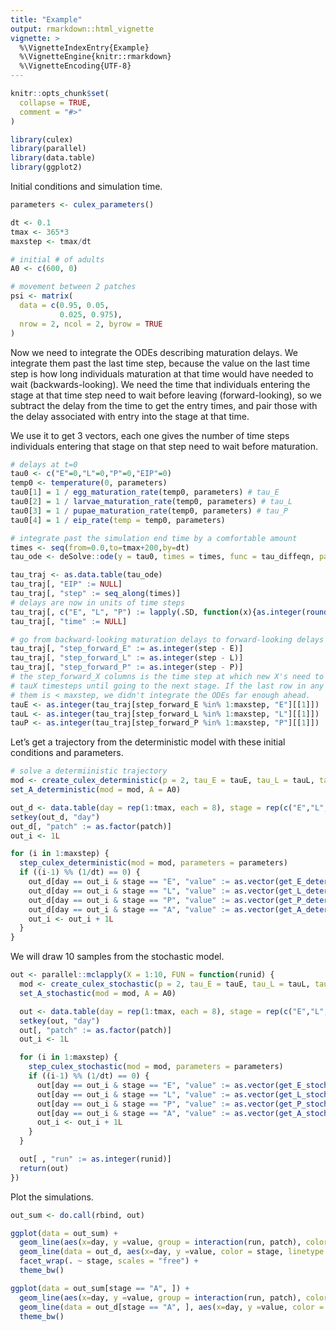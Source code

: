 ```yaml
---
title: "Example"
output: rmarkdown::html_vignette
vignette: >
  %\VignetteIndexEntry{Example}
  %\VignetteEngine{knitr::rmarkdown}
  %\VignetteEncoding{UTF-8}
---
```


```r
knitr::opts_chunk$set(
  collapse = TRUE,
  comment = "#>"
)
```

```r
library(culex)
library(parallel)
library(data.table)
library(ggplot2)
```

Initial conditions and simulation time.

```r
parameters <- culex_parameters()

dt <- 0.1
tmax <- 365*3
maxstep <- tmax/dt

# initial # of adults
A0 <- c(600, 0)

# movement between 2 patches
psi <- matrix(
  data = c(0.95, 0.05,
           0.025, 0.975),
  nrow = 2, ncol = 2, byrow = TRUE
)
```

Now we need to integrate the ODEs describing maturation delays. We integrate them
past the last time step, because the value on the last time step is how long individuals
maturation at that time would have needed to wait (backwards-looking). We need the
time that individuals entering the stage at that time step need to wait before leaving
(forward-looking), so we subtract the delay from the time to get the entry times,
and pair those with the delay associated with entry into the stage at that time.

We use it to get 3 vectors, each one gives the number of time steps individuals
entering that stage on that step need to wait before maturation.

```r
# delays at t=0
tau0 <- c("E"=0,"L"=0,"P"=0,"EIP"=0)
temp0 <- temperature(0, parameters)
tau0[1] = 1 / egg_maturation_rate(temp0, parameters) # tau_E
tau0[2] = 1 / larvae_maturation_rate(temp0, parameters) # tau_L
tau0[3] = 1 / pupae_maturation_rate(temp0, parameters) # tau_P
tau0[4] = 1 / eip_rate(temp = temp0, parameters)

# integrate past the simulation end time by a comfortable amount
times <- seq(from=0.0,to=tmax+200,by=dt)
tau_ode <- deSolve::ode(y = tau0, times = times, func = tau_diffeqn, parms = parameters, method = "ode23")

tau_traj <- as.data.table(tau_ode)
tau_traj[, "EIP" := NULL]
tau_traj[, "step" := seq_along(times)]
# delays are now in units of time steps
tau_traj[, c("E", "L", "P") := lapply(.SD, function(x){as.integer(round(x = x/dt))}), .SDcols = c("E", "L", "P")]
tau_traj[, "time" := NULL]

# go from backward-looking maturation delays to forward-looking delays
tau_traj[, "step_forward_E" := as.integer(step - E)]
tau_traj[, "step_forward_L" := as.integer(step - L)]
tau_traj[, "step_forward_P" := as.integer(step - P)]
# the step_forward_X columns is the time step at which new X's need to wait
# tauX timesteps until going to the next stage. If the last row in any of
# them is < maxstep, we didn't integrate the ODEs far enough ahead.
tauE <- as.integer(tau_traj[step_forward_E %in% 1:maxstep, "E"][[1]])
tauL <- as.integer(tau_traj[step_forward_L %in% 1:maxstep, "L"][[1]])
tauP <- as.integer(tau_traj[step_forward_P %in% 1:maxstep, "P"][[1]])
```

Let's get a trajectory from the deterministic model with these initial conditions
and parameters.

```r
# solve a determiinistic trajectory
mod <- create_culex_deterministic(p = 2, tau_E = tauE, tau_L = tauL, tau_P = tauP, dt = dt, psi = psi)
set_A_deterministic(mod = mod, A = A0)

out_d <- data.table(day = rep(1:tmax, each = 8), stage = rep(c("E","L","P","A"), tmax*2), patch = rep(c(1,1,1,1,2,2,2,2), tmax), value = NaN)
setkey(out_d, "day")
out_d[, "patch" := as.factor(patch)]
out_i <- 1L

for (i in 1:maxstep) {
  step_culex_deterministic(mod = mod, parameters = parameters)
  if ((i-1) %% (1/dt) == 0) {
    out_d[day == out_i & stage == "E", "value" := as.vector(get_E_deterministic(mod))]
    out_d[day == out_i & stage == "L", "value" := as.vector(get_L_deterministic(mod))]
    out_d[day == out_i & stage == "P", "value" := as.vector(get_P_deterministic(mod))]
    out_d[day == out_i & stage == "A", "value" := as.vector(get_A_deterministic(mod))]
    out_i <- out_i + 1L
  }
}
```

We will draw 10 samples from the stochastic model.

```r
out <- parallel::mclapply(X = 1:10, FUN = function(runid) {
  mod <- create_culex_stochastic(p = 2, tau_E = tauE, tau_L = tauL, tau_P = tauP, dt = dt, psi = psi)
  set_A_stochastic(mod = mod, A = A0)

  out <- data.table(day = rep(1:tmax, each = 8), stage = rep(c("E","L","P","A"), tmax*2), patch = rep(c(1,1,1,1,2,2,2,2), tmax), value = NaN)
  setkey(out, "day")
  out[, "patch" := as.factor(patch)]
  out_i <- 1L

  for (i in 1:maxstep) {
    step_culex_stochastic(mod = mod, parameters = parameters)
    if ((i-1) %% (1/dt) == 0) {
      out[day == out_i & stage == "E", "value" := as.vector(get_E_stochastic(mod))]
      out[day == out_i & stage == "L", "value" := as.vector(get_L_stochastic(mod))]
      out[day == out_i & stage == "P", "value" := as.vector(get_P_stochastic(mod))]
      out[day == out_i & stage == "A", "value" := as.vector(get_A_stochastic(mod))]
      out_i <- out_i + 1L
    }
  }

  out[ , "run" := as.integer(runid)]
  return(out)
})
```

Plot the simulations.

```r
out_sum <- do.call(rbind, out)

ggplot(data = out_sum) +
  geom_line(aes(x=day, y =value, group = interaction(run, patch), color = stage, linetype = patch), alpha = 0.35) +
  geom_line(data = out_d, aes(x=day, y =value, color = stage, linetype = patch)) +
  facet_wrap(. ~ stage, scales = "free") +
  theme_bw()

ggplot(data = out_sum[stage == "A", ]) +
  geom_line(aes(x=day, y =value, group = interaction(run, patch), color = stage, linetype = patch), alpha = 0.35) +
  geom_line(data = out_d[stage == "A", ], aes(x=day, y =value, color = stage, linetype = patch)) +
  theme_bw()
```
